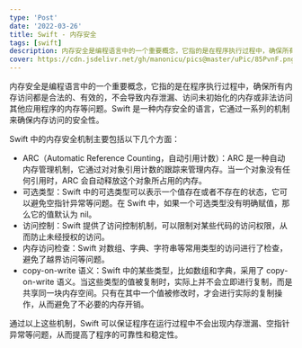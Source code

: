 ```yaml
---
type: 'Post'
date: '2022-03-26'
title: Swift - 内存安全
tags: [swift]
description: 内存安全是编程语言中的一个重要概念，它指的是在程序执行过程中，确保所有内存访问都是合法的、有效的，不会导致内存泄漏、访问未初始化的内存或非法访问其他应用程序的内存等问题。Swift 是一种内存安全的语言，它通过一系列的机制来确保内存访问的安全性。
cover: https://cdn.jsdelivr.net/gh/manonicu/pics@master/uPic/85PvnF.png
---
```


内存安全是编程语言中的一个重要概念，它指的是在程序执行过程中，确保所有内存访问都是合法的、有效的，不会导致内存泄漏、访问未初始化的内存或非法访问其他应用程序的内存等问题。Swift 是一种内存安全的语言，它通过一系列的机制来确保内存访问的安全性。

Swift 中的内存安全机制主要包括以下几个方面：

- ARC（Automatic Reference Counting，自动引用计数）：ARC 是一种自动内存管理机制，它通过对对象引用计数的跟踪来管理内存。当一个对象没有任何引用时，ARC 会自动释放这个对象所占用的内存。
- 可选类型：Swift 中的可选类型可以表示一个值存在或者不存在的状态，它可以避免空指针异常等问题。在 Swift 中，如果一个可选类型没有明确赋值，那么它的值默认为 nil。
- 访问控制：Swift 提供了访问控制机制，可以限制对某些代码的访问权限，从而防止未经授权的访问。
- 内存访问检查：Swift 对数组、字典、字符串等常用类型的访问进行了检查，避免了越界访问等问题。
- copy-on-write 语义：Swift 中的某些类型，比如数组和字典，采用了 copy-on-write 语义。当这些类型的值被复制时，实际上并不会立即进行复制，而是共享同一块内存空间。只有在其中一个值被修改时，才会进行实际的复制操作，从而避免了不必要的内存开销。

通过以上这些机制，Swift 可以保证程序在运行过程中不会出现内存泄漏、空指针异常等问题，从而提高了程序的可靠性和稳定性。
